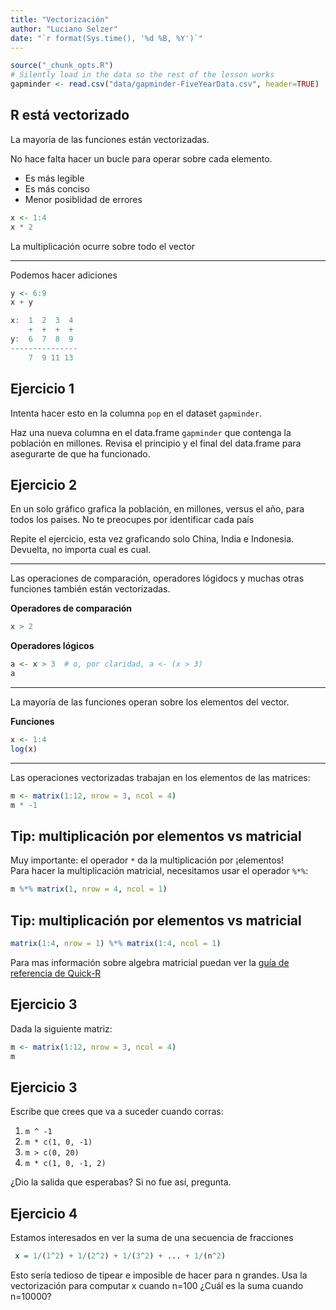```yaml
---
title: "Vectorización"
author: "Luciano Selzer"
date: "`r format(Sys.time(), '%d %B, %Y')`"
---
```


```r
source("_chunk_opts.R")
# Silently load in the data so the rest of the lesson works
gapminder <- read.csv("data/gapminder-FiveYearData.csv", header=TRUE)

```

## R está vectorizado

La mayoría de las funciones están vectorizadas.

No hace falta hacer un bucle para operar sobre cada elemento.

+ Es más legible
+ Es más conciso
+ Menor posiblidad de errores

```r
x <- 1:4
x * 2
```

La multiplicación ocurre sobre todo el vector

---

Podemos hacer adiciones
```r
y <- 6:9
x + y
```

```r
x:  1  2  3  4
    +  +  +  +
y:  6  7  8  9
---------------
    7  9 11 13
```

## Ejercicio 1{.challenge}

Intenta hacer esto en la columna `pop` en el dataset  `gapminder`.

Haz una nueva columna en el data.frame `gapminder` que
contenga la población en millones. Revisa el principio y el 
final del data.frame para asegurarte de que ha funcionado.


## Ejercicio 2{.challenge}

En un solo gráfico grafica la población, en millones, versus
el año, para todos los paises. No te preocupes por
identificar cada país

Repite el ejercicio, esta vez graficando solo China, India e
Indonesia. Devuelta, no importa cual es cual.


---

Las operaciones de comparación, operadores lógidocs y muchas
otras funciones también están vectorizadas.

**Operadores de comparación**

```r
x > 2
```

**Operadores lógicos**
```r
a <- x > 3  # o, por claridad, a <- (x > 3)
a
```

---


La mayoría de las funciones operan sobre los elementos del
vector.

**Funciones**
```r
x <- 1:4
log(x)
```

---

Las operaciones vectorizadas trabajan en los elementos de
las matrices:


```r
m <- matrix(1:12, nrow = 3, ncol = 4)
m * -1
```

## Tip: multiplicación por elementos vs matricial{.tip}

Muy importante: el operador `*` da la multiplicación por
¡elementos!  
Para hacer la multiplicación matricial, necesitamos usar el 
operador `%*%`: 

```r
m %*% matrix(1, nrow = 4, ncol = 1)
```

## Tip: multiplicación por elementos vs matricial{.tip}

```r
matrix(1:4, nrow = 1) %*% matrix(1:4, ncol = 1)
```


Para mas información sobre algebra matricial puedan ver 
la [guía de referencia de Quick-R](http://www.statmethods.net/advstats/matrix.html)

## Ejercicio 3{.challenge}

Dada la siguiente matriz: 

```r
m <- matrix(1:12, nrow = 3, ncol = 4)
m
```

## Ejercicio 3{.challenge}

Escribe que crees que va a suceder cuando corras:

1. `m ^ -1`
2. `m * c(1, 0, -1)`
3. `m > c(0, 20)`
4. `m * c(1, 0, -1, 2)`

¿Dio la salida que esperabas? Si no fue así, pregunta.

## Ejercicio 4{.challenge}

Estamos interesados en ver la suma de una secuencia de 
fracciones

```r
 x = 1/(1^2) + 1/(2^2) + 1/(3^2) + ... + 1/(n^2)
```

Esto sería tedioso de tipear e imposible de hacer para n 
grandes. Usa la vectorización para computar x cuando n=100 
¿Cuál es la suma cuando n=10000?
